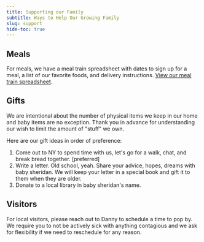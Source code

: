 ```yaml
---
title: Supporting our Family
subtitle: Ways to Help Our Growing Family
slug: support
hide-toc: true
---
```


## Meals
For meals, we have a meal train spreadsheet with dates to sign up for a meal, a list of our favorite foods, and delivery instructions. [View our meal train spreadsheet](https://docs.google.com/spreadsheets/d/10dsMra5lv5_lcSN2jvmYu4FG4i6FJhmIbZAykfGDmRg/edit?gid=0#gid=0).

## Gifts
We are intentional about the number of physical items we keep in our home and baby items are no exception. Thank you in advance for understanding our wish to limit the amount of "stuff" we own.

Here are our gift ideas in order of preference:

1. Come out to NY to spend time with us, let's go for a walk, chat, and break bread together. [preferred]
2. Write a letter. Old school, yeah. Share your advice, hopes, dreams with baby sheridan. We will keep your letter in a special book and gift it to them when they are older.
3. Donate to a local library in baby sheridan's name.

## Visitors
For local visitors, please reach out to Danny to schedule a time to pop by. We require you to not be actively sick with anything contagious and we ask for flexibility if we need to reschedule for any reason.